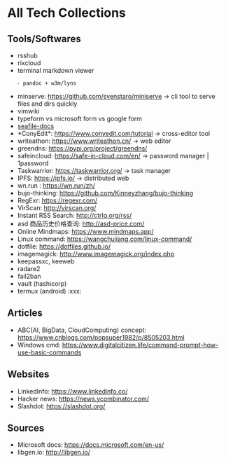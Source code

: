= All Tech Collections =

== Tools/Softwares ==

* rsshub
* rixcloud
* terminal markdown viewer
    - pandoc + w3m/lyns
* minserve: https://github.com/svenstaro/miniserve -> cli tool to serve files and dirs quickly
* vimwiki
* typeform vs microsoft form vs google form
* [[seafile-docs]]
* *ConyEdit*: https://www.conyedit.com/tutorial -> cross-editor tool
* writeathon: https://www.writeathon.cn/ -> web editor
* greendns: https://pypi.org/project/greendns/
* safeincloud: https://safe-in-cloud.com/en/ -> password manager | 1password
* Taskwarrior: https://taskwarrior.org/ -> task manager
* IPFS: https://ipfs.io/ -> distributed web
* wn.run : https://wn.run/zh/
* bujo-thinking: https://github.com/Kinneyzhang/bujo-thinking
* RegExr: https://regexr.com/
* VirScan: http://virscan.org/
* Instant RSS Search: http://ctrlq.org/rss/
* asd 商品历史价格查询: http://asd-price.com/
* Online Mindmaps: https://www.mindmaps.app/
* Linux command: https://wangchujiang.com/linux-command/
* dotfile: https://dotfiles.github.io/
* imagemagick: http://www.imagemagick.org/index.php
* keepassxc, keeweb
* radare2
* fail2ban
* vault (hashicorp)
* termux (android) :xxx:


== Articles ==

* ABC(AI, BigData, CloudComputing) concept: https://www.cnblogs.com/popsuper1982/p/8505203.html
* Windows cmd: https://www.digitalcitizen.life/command-prompt-how-use-basic-commands


== Websites ==

* LinkedInfo: https://www.linkedinfo.co/
* Hacker news: https://news.ycombinator.com/
* Slashdot: https://slashdot.org/


== Sources ==

* Microsoft docs: https://docs.microsoft.com/en-us/
* libgen.io: http://libgen.io/
